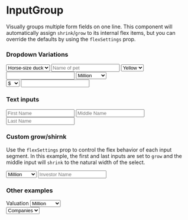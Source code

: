 

<Meta title="Components/InputGroup" component={InputGroup} />

# InputGroup

<ImportPath component={InputGroup} section="forms" />

Visually groups multiple form fields on one line.
This component will automatically assign `shrink`/`grow` to its internal flex items, but
you can override the defaults by using the `flexSettings` prop.

<Props of={InputGroup} />

### Dropdown Variations

<Preview>
  <Story name="Dropdown Variations">
    <React.Fragment>
      <div className="margin--bottom">
        <InputGroup>
          <select name="type">
            <option value="1">Horse-size duck</option>
            <option value="2">Duck-size horse</option>
          </select>
          <input type="text" placeholder="Name of pet" />
          <select name="color">
            <option value="1">Yellow</option>
            <option value="2">Brown</option>
            <option value="2">White</option>
          </select>
        </InputGroup>
      </div>
      <div className="margin--bottom">
        <InputGroup>
          <input type="number" defaultValue="666" />
          <select name="unit">
            <option value="1">Million</option>
            <option value="2">Thousand</option>
          </select>
        </InputGroup>
      </div>
      <div className="margin--bottom">
      </div>
      <div className="margin--bottom">
        <InputGroup>
          <select name="currencty">
            <option value="USD">$</option>
            <option value="GBP">￡</option>
            <option value="YEN">￥</option>
          </select>
          <input type="number" defaultValue="666" />
        </InputGroup>
      </div>
    </React.Fragment>
  </Story>
</Preview>

### Text inputs

<Preview>
  <Story name="Text inputs">
    <InputGroup>
      <input type="text" placeholder="First Name" />
      <input type="text" placeholder="Middle Name" />
      <input type="text" placeholder="Last Name" />
    </InputGroup>
  </Story>
</Preview>

### Custom grow/shirnk

Use the `flexSettings` prop to control the flex behavior of each input segment.
In this example, the first and last inputs are set to `grow` and the middle input will
`shrink` to the natural width of the select.

<Preview>
  <Story name="Custom grow/shrink">
    <InputGroup flexSettings={['grow', 'shrink', 'grow']}>
      <TextInput before="$" type="number" defaultValue="100" />
      <select name="unit">
        <option value="1">Million</option>
        <option value="2">Thousand</option>
      </select>
      <input type="text" placeholder="Investor Name" />
    </InputGroup>
  </Story>
</Preview>

### Other examples

<Preview>
  <Story name="Other examples">
    <React.Fragment>
      <label>Valuation</label>
      <InputGroup>
        <TextInput before="$" type="number" defaultValue="666" />
        <select name="unit">
          <option value="1">Million</option>
          <option value="2">Thousand</option>
        </select>
      </InputGroup>
      <div className="margin--top--half" />
      <InputGroup>
        <TextInput IconLeft={SearchIcon} placeholder="Search" type="search" />
        <select name="unit">
          <option value="1">Companies</option>
          <option value="2">Investors</option>
        </select>
      </InputGroup>
    </React.Fragment>
  </Story>
</Preview>
